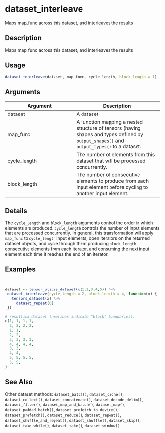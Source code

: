 # dataset_interleave


Maps map_func across this dataset, and interleaves the results




## Description

Maps map_func across this dataset, and interleaves the results





## Usage
```r
dataset_interleave(dataset, map_func, cycle_length, block_length = 1)
```




## Arguments


Argument      |Description
------------- |----------------
dataset | A dataset
map_func | A function mapping a nested structure of tensors (having shapes and types defined by `output_shapes()` and `output_types()` to a dataset.
cycle_length | The number of elements from this dataset that will be processed concurrently.
block_length | The number of consecutive elements to produce from each input element before cycling to another input element.




## Details

The ``cycle_length`` and ``block_length`` arguments control the order in which
elements are produced. ``cycle_length`` controls the number of input elements
that are processed concurrently. In general, this transformation will apply
``map_func`` to ``cycle_length`` input elements, open iterators on the returned
dataset objects, and cycle through them producing ``block_length`` consecutive
elements from each iterator, and consuming the next input element each time
it reaches the end of an iterator.






## Examples

```r


dataset <- tensor_slices_dataset(c(1,2,3,4,5)) %>%
 dataset_interleave(cycle_length = 2, block_length = 4, function(x) {
   tensors_dataset(x) %>%
     dataset_repeat(6)
 })

# resulting dataset (newlines indicate "block" boundaries):
c(1, 1, 1, 1,
  2, 2, 2, 2,
  1, 1,
  2, 2,
  3, 3, 3, 3,
  4, 4, 4, 4,
  3, 3,
  4, 4,
  5, 5, 5, 5,
  5, 5,
)


```






## See Also

Other dataset methods: 
`dataset_batch()`,
`dataset_cache()`,
`dataset_collect()`,
`dataset_concatenate()`,
`dataset_decode_delim()`,
`dataset_filter()`,
`dataset_map_and_batch()`,
`dataset_map()`,
`dataset_padded_batch()`,
`dataset_prefetch_to_device()`,
`dataset_prefetch()`,
`dataset_reduce()`,
`dataset_repeat()`,
`dataset_shuffle_and_repeat()`,
`dataset_shuffle()`,
`dataset_skip()`,
`dataset_take_while()`,
`dataset_take()`,
`dataset_window()`




